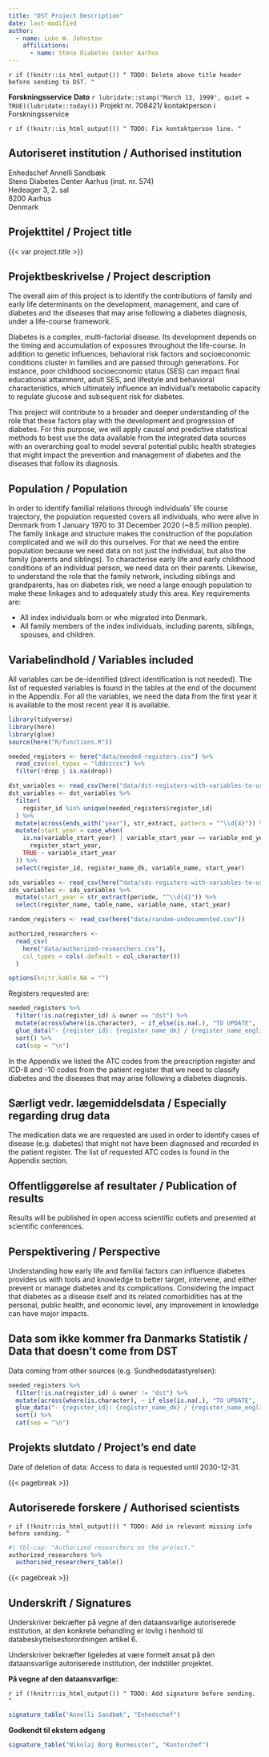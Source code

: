 ```yaml
---
title: "DST Project Description"
date: last-modified
author:
  - name: Luke W. Johnston
    affiliations: 
      - name: Steno Diabetes Center Aarhus
---
```


`r if (!knitr::is_html_output()) " TODO: Delete above title header before sending to DST. "`

**Forskningsservice** **Dato**
`r lubridate::stamp("March 13, 1999", quiet = TRUE)(lubridate::today())`
Projekt nr. 708421/ kontaktperson i Forskningsservice

`r if (!knitr::is_html_output()) " TODO: Fix kontaktperson line. "`

## Autoriseret institution / Authorised institution

| Enhedschef Annelli Sandbæk
| Steno Diabetes Center Aarhus (inst. nr. 574)
| Hedeager 3, 2. sal
| 8200 Aarhus
| Denmark

## Projekttitel / Project title

{{< var project.title >}}

## Projektbeskrivelse / Project description

The overall aim of this project is to identify the contributions of
family and early life determinants on the development, management, and
care of diabetes and the diseases that may arise following a diabetes
diagnosis, under a life-course framework.

Diabetes is a complex, multi-factorial disease. Its development depends
on the timing and accumulation of exposures throughout the life-course.
In addition to genetic influences, behavioral risk factors and
socioeconomic conditions cluster in families and are passed through
generations. For instance, poor childhood socioeconomic status (SES) can
impact final educational attainment, adult SES, and lifestyle and
behavioral characteristics, which ultimately influence an individual's
metabolic capacity to regulate glucose and subsequent risk for diabetes.

This project will contribute to a broader and deeper understanding of
the role that these factors play with the development and progression of
diabetes. For this purpose, we will apply causal and predictive
statistical methods to best use the data available from the integrated
data sources with an overarching goal to model several potential public
health strategies that might impact the prevention and management of
diabetes and the diseases that follow its diagnosis.

## Population / Population

In order to identify familial relations through individuals' life course
trajectory, the population requested covers all individuals, who were
alive in Denmark from 1 January 1970 to 31 December 2020 (\~8.5 million
people). The family linkage and structure makes the construction of the
population complicated and we will do this ourselves. For that we need
the entire population because we need data on not just the individual,
but also the family (parents and siblings). To characterise early life
and early childhood conditions of an individual person, we need data on
their parents. Likewise, to understand the role that the family network,
including siblings and grandparents, has on diabetes risk, we need a
large enough population to make these linkages and to adequately study
this area. Key requirements are:

-   All index individuals born or who migrated into Denmark.
-   All family members of the index individuals, including parents,
    siblings, spouses, and children.

## Variabelindhold / Variables included

All variables can be de-identified (direct identification is not
needed). The list of requested variables is found in the tables at the
end of the document in the Appendix. For all the variables, we need the
data from the first year it is available to the most recent year it is
available.

```r
library(tidyverse)
library(here)
library(glue)
source(here("R/functions.R"))

needed_registers <- here("data/needed-registers.csv") %>%
  read_csv(col_types = "lddccccc") %>%
  filter(!drop | is.na(drop))

dst_variables <- read_csv(here("data/dst-registers-with-variables-to-use.csv"))
dst_variables <- dst_variables %>%
  filter(
    register_id %in% unique(needed_registers$register_id)
  ) %>%
  mutate(across(ends_with("year"), str_extract, pattern = "^\\d{4}")) %>%
  mutate(start_year = case_when(
    is.na(variable_start_year) | variable_start_year == variable_end_year ~
      register_start_year,
    TRUE ~ variable_start_year
  )) %>%
  select(register_id, register_name_dk, variable_name, start_year)

sds_variables <- read_csv(here("data/sds-registers-with-variables-to-use.csv"))
sds_variables <- sds_variables %>%
  mutate(start_year = str_extract(periode, "^\\d{4}")) %>%
  select(register_name, table_name, variable_name, start_year)

random_registers <- read_csv(here("data/random-undocumented.csv"))

authorized_researchers <-
  read_csv(
    here("data/authorized-researchers.csv"),
    col_types = cols(.default = col_character())
  )

options(knitr.kable.NA = "")
```

Registers requested are:

```r
needed_registers %>%
  filter(!is.na(register_id) & owner == "dst") %>%
  mutate(across(where(is.character), ~ if_else(is.na(.), "TO UPDATE", .))) %>%
  glue_data("- {register_id}: {register_name_dk} / {register_name_english}") %>%
  sort() %>%
  cat(sep = "\n")
```

In the Appendix we listed the ATC codes from the prescription register
and ICD-8 and -10 codes from the patient register that we need to
classify diabetes and the diseases that may arise following a diabetes
diagnosis.

<!-- Please also include information on external data or own survey data if such -->

<!-- data is part of the project. In such cases please include approval from the -->

<!-- Danish Protection Agency. -->

## Særligt vedr. lægemiddelsdata / Especially regarding drug data

The medication data we are requested are used in order to identify cases
of disease (e.g. diabetes) that might not have been diagnosed and
recorded in the patient register. The list of requested ATC codes is
found in the Appendix section.

```{=html}
<!--
Only to be filled in if the project is to use drug data. Research projects that
must use data from the Medicines Database must be approved by the Danish Health
and Medicines Authority. The approval process takes place via a contact person
in Forskningsservice. Drug data may only be used for the purpose described in
this project setting. If drug data is to be used for other purposes, a renewed
approval from the Danish Health and Medicines Authority is required.
-->
```
## Offentliggørelse af resultater / Publication of results

Results will be published in open access scientific outlets and
presented at scientific conferences.

## Perspektivering / Perspective

Understanding how early life and familial factors can influence diabetes
provides us with tools and knowledge to better target, intervene, and
either prevent or manage diabetes and its complications. Considering the
impact that diabetes as a disease itself and its related comorbidities
has at the personal, public health, and economic level, any improvement
in knowledge can have major impacts.

<!-- A description of what knowledge of societal relevance this study can contribute. -->

## Data som ikke kommer fra Danmarks Statistik / Data that doesn't come from DST

Data coming from other sources (e.g. Sundhedsdatastyrelsen):

```{=html}
<!--
List cohorts:

- Diet, Cancer, and Health study. Next Generation Study
- ADDITION, ADDITION-PRO cohort studies
    - Some ideas: Family characteristics and diabetes control.
- Inter99
- CORE Trial (Check your health study. This is a household intervention)
- The Danish National Health survey (2010, 2013 and 2017)
    - See: https://www.danishhealthdata.com/find-health-data/Danskernes-sundhed Data
    administrator: National Institute of Public Health, SDU, application here:
    http://www.danskernessundhed.dk/Spoergeskema
-->
```
```r
needed_registers %>%
  filter(!is.na(register_id) & owner != "dst") %>%
  mutate(across(where(is.character), ~ if_else(is.na(.), "TO UPDATE", .))) %>%
  glue_data("- {register_id}: {register_name_dk} / {register_name_english}") %>%
  sort() %>%
  cat(sep = "\n")
```

## Projekts slutdato / Project's end date

Date of deletion of data: Access to data is requested until 2030-12-31.

{{< pagebreak >}}

## Autoriserede forskere / Authorised scientists

`r if (!knitr::is_html_output()) " TODO: Add in relevant missing info before sending. "`

```r
#| tbl-cap: "Authorized researchers on the project."
authorized_researchers %>%
  authorized_researchers_table()
```

{{< pagebreak >}}

## Underskrift / Signatures

Underskriver bekræfter på vegne af den dataansvarlige autoriserede
institution, at den konkrete behandling er lovlig i henhold til
databeskyttelsesforordningen artikel 6.

Underskriver bekræfter ligeledes at være formelt ansat på den
dataansvarlige autoriserede institution, der indstiller projektet.

**På vegne af den dataansvarlige:**

`r if (!knitr::is_html_output()) " TODO: Add signature before sending. "`

```r
signature_table("Annelli Sandbæk", "Enhedschef")
```

**Godkendt til ekstern adgang**

```r
signature_table("Nikolaj Borg Burmeister", "Kontorchef")
```
